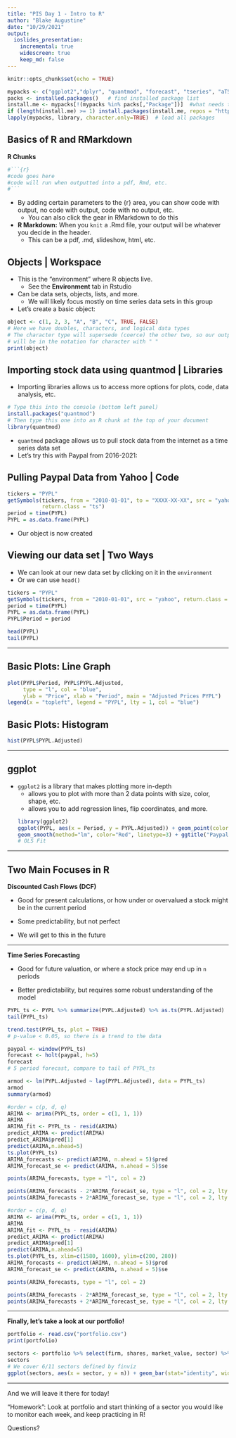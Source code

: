 ---
title: "PIS Day 1 - Intro to R"
author: "Blake Augustine"
date: "10/29/2021"
output: 
  ioslides_presentation:
    incremental: true
    widescreen: true
    keep_md: false
---

```{r setup, include=FALSE}
knitr::opts_chunk$set(echo = TRUE)
```

```{r packageCheck, include=FALSE}
mypacks <- c("ggplot2","dplyr", "quantmod", "forecast", "tseries", "aTSA", "fpp2", "urca", "tidyverse", "astsa", "triangle")  # what packages are needed?
packs <- installed.packages()   # find installed package list
install.me <- mypacks[!(mypacks %in% packs[,"Package"])]  #what needs to be installed?
if (length(install.me) >= 1) install.packages(install.me, repos = "http://cran.us.r-project.org")   # install (if needed)
lapply(mypacks, library, character.only=TRUE)  # load all packages
```

## Basics of R and RMarkdown
**R Chunks**
```{r}
#```{r}
#code goes here
#code will run when outputted into a pdf, Rmd, etc.
#```
```
- By adding certain parameters to the {r} area, you can show code with output, no code with output, code with no output, etc. 
    + You can also click the gear in RMarkdown to do this
- **R Markdown:** When you `knit` a .Rmd file, your output will be whatever you decide in the header.
    + This can be a pdf, .md, slideshow, html, etc.

## Objects | **Workspace** {.build}
- This is the "environment" where R objects live. 
    + See the **Environment** tab in Rstudio
- Can be data sets, objects, lists, and more.
     + We will likely focus mostly on time series data sets in this group
- Let's create a basic object:
```{r}
object <- c(1, 2, 3, "A", "B", "C", TRUE, FALSE)
# Here we have doubles, characters, and logical data types
# The character type will supersede (coerce) the other two, so our output 
# will be in the notation for character with " "
print(object)
```


## Importing stock data using quantmod | **Libraries** {.build}
- Importing libraries allows us to access more options for plots, code, data 
  analysis, etc.
```{r, eval=FALSE}
# Type this into the console (bottom left panel)
install.packages("quantmod")
# Then type this one into an R chunk at the top of your document
library(quantmod)
```
- `quantmod` package allows us to pull stock data from the internet as a 
      time series data set
- Let's try this with Paypal from 2016-2021:
    
## Pulling Paypal Data from Yahoo | **Code** {.build}
```{r, eval=FALSE}
tickers = "PYPL"
getSymbols(tickers, from = "2010-01-01", to = "XXXX-XX-XX", src = "yahoo", 
           return.class = "ts")
period = time(PYPL)
PYPL = as.data.frame(PYPL)
```
- Our object is now created


## Viewing our data set | **Two Ways** {.build}
- We can look at our new data set by clicking on it in the `environment`
- Or we can use `head()`
```{r, include=FALSE}
tickers = "PYPL"
getSymbols(tickers, from = "2010-01-01", src = "yahoo", return.class = "ts")
period = time(PYPL)
PYPL = as.data.frame(PYPL)
PYPL$Period = period
```

```{r}
head(PYPL)
tail(PYPL)
```

_______________________________________________________________________________________________________________________________________________________

## Basic Plots: Line Graph
```{r}
plot(PYPL$Period, PYPL$PYPL.Adjusted, 
     type = "l", col = "blue", 
     ylab = "Price", xlab = "Period", main = "Adjusted Prices PYPL")
legend(x = "topleft", legend = "PYPL", lty = 1, col = "blue")
```


## Basic Plots: Histogram 
```{r}
hist(PYPL$PYPL.Adjusted)
```

_______________________________________________________________________________________________________________________________________________________

## ggplot
- `ggplot2` is a library that makes plotting more in-depth
    + allows you to plot with more than 2 data points with size, color, shape, etc.
    + allows you to add regression lines, flip coordinates, and more.
```{r, echo=FALSE}
library(ggplot2)
ggplot(PYPL, aes(x = Period, y = PYPL.Adjusted)) + geom_point(color = "Blue", size=0.4, alpha = 0.75) + 
  geom_smooth(method="lm", color="Red", linetype=3) + ggtitle("Paypal Time Series")
# OLS Fit
```

_______________________________________________________________________________________________________________________________________________________

## Two Main Focuses in R
**Discounted Cash Flows (DCF)**

- Good for present calculations, or how under or overvalued a stock might be
  in the current period
  
- Some predictability, but not perfect

- We will get to this in the future

_______________________________________________________________________________________________________________________________________________________

**Time Series Forecasting**

- Good for future valuation, or where a stock price may end up in `n` periods

- Better predictability, but requires some robust understanding of the model

```{r}
PYPL_ts <- PYPL %>% summarize(PYPL.Adjusted) %>% as.ts(PYPL.Adjusted)
tail(PYPL_ts)
```

```{r}
trend.test(PYPL_ts, plot = TRUE)
# p-value < 0.05, so there is a trend to the data
```

```{r}
paypal <- window(PYPL_ts)
forecast <- holt(paypal, h=5)
forecast
# 5 period forecast, compare to tail of PYPL_ts
```

```{r}
armod <- lm(PYPL.Adjusted ~ lag(PYPL.Adjusted), data = PYPL_ts)
armod
summary(armod)
```

```{r}
#order = c(p, d, q)
ARIMA <- arima(PYPL_ts, order = c(1, 1, 1))
ARIMA
ARIMA_fit <- PYPL_ts - resid(ARIMA)
predict_ARIMA <- predict(ARIMA)
predict_ARIMA$pred[1]
predict(ARIMA,n.ahead=5)
ts.plot(PYPL_ts)
ARIMA_forecasts <- predict(ARIMA, n.ahead = 5)$pred
ARIMA_forecast_se <- predict(ARIMA, n.ahead = 5)$se

points(ARIMA_forecasts, type = "l", col = 2)

points(ARIMA_forecasts - 2*ARIMA_forecast_se, type = "l", col = 2, lty = 2)
points(ARIMA_forecasts + 2*ARIMA_forecast_se, type = "l", col = 2, lty = 2)
```

```{r}
#order = c(p, d, q)
ARIMA <- arima(PYPL_ts, order = c(1, 1, 1))
ARIMA
ARIMA_fit <- PYPL_ts - resid(ARIMA)
predict_ARIMA <- predict(ARIMA)
predict_ARIMA$pred[1]
predict(ARIMA,n.ahead=5)
ts.plot(PYPL_ts, xlim=c(1580, 1600), ylim=c(200, 280))
ARIMA_forecasts <- predict(ARIMA, n.ahead = 5)$pred
ARIMA_forecast_se <- predict(ARIMA, n.ahead = 5)$se

points(ARIMA_forecasts, type = "l", col = 2)

points(ARIMA_forecasts - 2*ARIMA_forecast_se, type = "l", col = 2, lty = 2)
points(ARIMA_forecasts + 2*ARIMA_forecast_se, type = "l", col = 2, lty = 2)
```

_______________________________________________________________________________________________________________________________________________________

**Finally, let's take a look at our portfolio!**

```{r}
portfolio <- read.csv("portfolio.csv")
print(portfolio)
```

```{r}
sectors <- portfolio %>% select(firm, shares, market_value, sector) %>% group_by(sector) %>% summarize(n = n(), prop = n/26)
sectors
# We cover 6/11 sectors defined by finviz
ggplot(sectors, aes(x = sector, y = n)) + geom_bar(stat="identity", width=1, color="white") + coord_flip()
```

_______________________________________________________________________________________________________________________________________________________

And we will leave it there for today!

"Homework": Look at portfolio and start thinking of a sector you would like to monitor each week, and keep practicing in R!

Questions?














